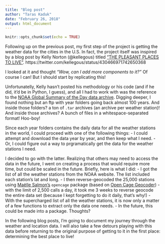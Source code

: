 ```yaml
---
title: "Blog post"
author: "Taras Kaduk"
date: "February 26, 2018"
output: html_document
---
```


```r
knitr::opts_chunk$set(echo = TRUE)
```

Following up on the previous post, my first step of the project is getting the weather data for the cities in the U.S. In fact, the project itself was inspired by a blog post by Kelly Norton (@kellegous) titled ["THE PLEASANT PLACES TO LIVE"](http://kellegous.com/j/2014/02/03/pleasant-places/). https://twitter.com/kellegous/status/430466971742650368

I looked at it and thought *"Wow, can I add more components to it?"* Of course I can! But I should start by replicating this! 

Unfortunatelly, Kelly hasn't posted his methodology or his code (and if he did, it'd be in Python, I guess), and all I had to work with was the reference to the [NOAA Global Summary of the Day data archive](https://www.ncdc.noaa.gov/data-access/quick-links#gsod). Digging deeper, I found nothing but an ftp with year folders going back almost 100 years. And inside those folders? a ton of `.tar` archives (an archive per weather station)! And inside those archives? A bunch of files in a whitespace-separated format! Hoo-boy!

Since each year folders contains the daily data for all the weather stations in the world, I could proceed with one of the following things:
- I could attempt and download the data year by year, and then keep what I need.
- Or, I could figure out a way to prgramatically get the data for the weather stations I need.

I decided to go with the latter. Realizing that others may need to access the data in the future, I went on creating a process that would require more time, but could be scaled in the future. Briefly, here is what I did:
- I got the list of all the weather stations from the NOAA website. The list included each station's lat and long.
- I then reverse-geocoded the 25,000 stations using [Maëlle Salmon's](https://twitter.com/ma_salmon) `opencage` package (based on [Open Cage Geocoder](https://geocoder.opencagedata.com/))
  - with the limit of 2,500 calls a day, it took me 3 weeks to reverse geocode the entire data set (because I kept forgetting to do it daily, that's why!)
- With the supercharged list of all the weather stations, it is now only a matter of a few functions to extract only the data one needs.
- In the future, this could be made into a package. Thoughts?

In the following blog posts, I'm going to document my journey through the weather and location data. I will also take a few detours playing with this data before returning to the original purpose of getting to it in the first place: determining the best place to live!